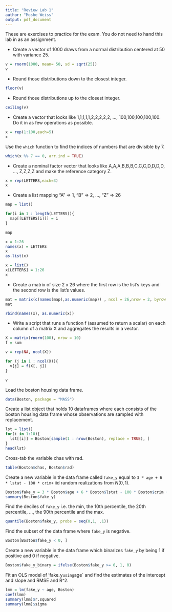 ```yaml
---
title: "Review Lab 1"
author: "Moshe Weiss"
output: pdf_document
---
```


These are exercises to practice for the exam. You do not need to hand this lab in as an assignment.

* Create a vector of 1000 draws from a normal distribution centered at 50 with variance 25.

```r
v = rnorm(1000, mean= 50, sd = sqrt(25))
v
```

* Round those distributions down to the closest integer.

```r
floor(v)
```

* Round those distributions up to the closest integer.

```r
ceiling(v)
```

* Create a vector that looks like 1,1,1,1,1,2,2,2,2,2, ..., 100,100,100,100,100. Do it in as few operations as possible.

```r
x = rep(1:100,each=5)
x
```

Use the `which` function to find the indices of numbers that are divisible by 7.

```r
which(x %% 7 == 0, arr.ind = TRUE)
```


* Create a nominal factor vector that looks like A,A,A,B,B,B,C,C,C,D,D,D,D, ..., Z,Z,Z,Z and make the reference category Z.

```r
x = rep(LETTERS,each=3)
x
```

* Create a list mapping "A" => 1, "B" => 2, ..., "Z" => 26

```r
map = list()

for(i in 1 : length(LETTERS)){
  map[[LETTERS[i]]] = i
}

map

x = 1:26
names(x) = LETTERS
x
as.list(x)

x = list()
x[LETTERS] = 1:26
x
```


* Create a matrix of size 2 x 26 where the first row is the list's keys and the second row is the list's values.

```r
mat = matrix(c(names(map),as.numeric(map)) , ncol = 26,nrow = 2, byrow = TRUE)
mat

rbind(names(x), as.numeric(x))
```

* Write a script that runs a function f (assumed to return a scalar) on each column of a matrix X and aggregates the results in a vector.

```r
X = matrix(rnorm(100), nrow = 10)
f = sum

v = rep(NA, ncol(X))

for (j in 1 : ncol(X)){
  v[j] = f(X[, j])
}

v
```

Load the boston housing data frame.

```r
data(Boston, package = "MASS")
```

Create a list object that holds 10 dataframes where each consists of the boston housing data frame whose observations are sampled with replacement.

```r
lst = list()
for(i in 1:10){
  lst[[i]] = Boston[sample(1 : nrow(Boston), replace = TRUE), ]
}
head(lst)
```


Cross-tab the variable chas with rad.


```r
table(Boston$chas, Boston$rad)
```

Create a new variable in the data frame called `fake_y` equal to `3 * age + 6 * lstat - 100 * crim+`  iid random realizations from $N(0,1)$.

```r
Boston$fake_y = 3 * Boston$age + 6 * Boston$lstat - 100 * Boston$crim + rnorm(nrow(Boston))
summary(Boston$fake_y)

```


Find the deciles of `fake_y` i.e. the min, the 10th percentile, the 20th percentile, ..., the 90th percentile and the max.

```r
quantile(Boston$fake_y, probs = seq(0,1, .1))
```

Find the subset of the data frame where `fake_y` is negative.

```r
Boston[Boston$fake_y < 0, ]
```


Create a new variable in the data frame which binarizes `fake_y` by being 1 if positive and 0 if negative.

```r
Boston$fake_y_binary = ifelse(Boston$fake_y >= 0, 1, 0)
```
Fit an OLS model of 'fake_y` using `age` and find the estimates of the intercept and slope and RMSE and R^2.

```r
lmm = lm(fake_y ~ age, Boston)
coef(lmm)
summary(lmm)$r.squared
summary(lmm)$sigma
```


